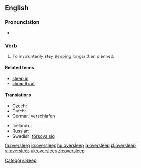 ==English==

===Pronunciation===
* {{IPA|/ˈəʊvərˌsliːp/}}

===Verb===
{{en-verb|oversleeps|oversleeping|overslept|overslept}}

# To involuntarily stay [[sleep]]ing longer than planned.

====Related terms====
* [[sleep in]]<!-- aus., i would've thought everywhere -->
* [[sleep it out]]<!-- ireland, so i've just learned -->

====Translations====
{{trans-top|to stay sleeping longer than planned}}
* Czech: {{t-|cs|zaspat}}
* Dutch: {{t-|nl|zich verslapen}}
* German: [[verschlafen]]
{{trans-mid}}
* Icelandic: {{t-|is|sofa yfir sig}}
* Russian: {{t|ru|проспать|tr=prospát'|sc=Cyrl}} {{impf}}
* Swedish: [[försova sig]]
{{trans-bottom}}

[[Category:Sleep]]

[[fa:oversleep]]
[[io:oversleep]]
[[hu:oversleep]]
[[ja:oversleep]]
[[pl:oversleep]]
[[vi:oversleep]]
[[uk:oversleep]]
[[zh:oversleep]]